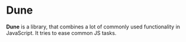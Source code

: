 # Dune

**Dune** is a library, that combines a lot of commonly used functionality in JavaScript. It tries to ease common JS tasks.
